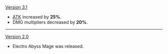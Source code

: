 {{Change History/Header}}
[[Version 3.1]]
* [[ATK]] increased by '''25%'''.
* DMG multipliers decreased by '''20%'''.
----
[[Version 2.0]]
* Electro Abyss Mage was released.